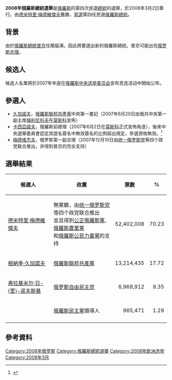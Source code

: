 {{Infobox Election
|election_name = 2008年俄羅斯總統選舉
|country = Russia
|type = presidential
|ongoing = no
|party = no
|previous_election = 2004年俄羅斯總統選舉
|previous_year = 2004年
|next_election = 2012年俄羅斯總統選舉
|next_year = 2012年
|election_date = 2008年3月2日
|image1 = [[File:Dmitry_Medvedev_official_portrait_(05).jpg|100px]]
|colour1 = 
|nominee1 = [[德米特里·阿纳托里耶维奇·梅德维杰夫|德米特里·梅德維傑夫]]
| party1 = 統一俄羅斯黨
| home_state1 = [[聖彼得堡|聖彼得堡]]
| popular_vote1 = 52,530,712
| percentage1 = 71.2%
|image2 = [[File:Gennady_Zyuganov_Cropped.png|107px]]
|colour2 = 
|nominee2 = [[根納季·安德烈耶維奇·久加諾夫|根納季·久加諾夫]]
| party2 = 俄羅斯共產黨
| home_state2 = [[奧廖爾州|奧廖爾州]]
| popular_vote2 = 13,243,550
| percentage2 = 18.0%
|image3 = [[File:Wladimir_Schirinowski_crooped.jpeg|110px]]
|colour3 = 
|nominee3 = [[弗拉基米尔·日里诺夫斯基|弗拉基米尔·日-{里}-诺夫斯基]]
| party3 = 俄羅斯自由民主黨
| home_state3 = [[阿拉木圖|阿拉木圖]] （今属[[哈萨克斯坦|哈萨克斯坦]]）
| popular_vote3 = 6,988,510
| percentage3 = 9.5%
| map_image     = 2008 Russian presidential election map.svg
| map_size      = 400px
| map_caption   = {{legend|#10549b|[[德米特里·梅德維傑夫|德米特里·梅德維傑夫]]勝出的選區}}
|title = 總統
|before_election = [[弗拉基米尔·弗拉基米罗维奇·普京|普京]]
|after_election = [[德米特里·阿纳托里耶维奇·梅德维杰夫|梅德維傑夫]]
}}
'''2008年俄羅斯總統選舉'''是[[俄羅斯|俄羅斯]]的第四次民選[[總統|總統]]的選舉，於2008年3月2日舉行。由[[德米特里·阿纳托里耶维奇·梅德维杰夫|德米特里·梅德維傑夫]]獲勝，[[德米特里·梅德韋傑夫的總統任期|當選]]第四任民選[[俄羅斯總統|俄羅斯總統]]。

== 背景 ==
由於[[俄羅斯總統|俄羅斯總統]][[普京|普京]]任期届满，因此將要選出新的俄羅斯總統。普京可能出任[[俄罗斯总理|俄罗斯总理]]。

== 候选人 ==
候选人名單將於2007年年底在[[俄羅斯中央选举委员会|俄羅斯中央选举委员会]]宣布竞选活动中開始公布。

== 參選人 ==
* [[根納季·安德烈耶維奇·久加諾夫|久加諾夫]]，[[俄羅斯聯邦共產黨|俄羅斯聯邦共產黨]]中央第一書記（2007年6月20日由俄共中央第一副主席[[梅利尼科夫|梅利尼科夫]]在[[莫斯科|莫斯科]]宣佈）
* [[米哈伊爾·卡西亞諾夫|卡西亞諾夫]]，俄羅斯前總理（2007年6月2日在[[莫斯科|莫斯科]]正式宣佈角逐），後來中央選舉委員會認定其提名簽名中無效簽名的比例超出規定，參選資格無效。<ref>{{cite web |url=http://news.bbc.co.uk/2/hi/europe/7211622.stm |title=Kasyanov barred from Russian poll |publisher=BBC News |date=2008-01-27 |accessdate=2011-02-19 |archive-date=2020-02-17 |archive-url=https://web.archive.org/web/20200217065746/http://news.bbc.co.uk/2/hi/europe/7211622.stm |dead-url=no }}</ref>
* [[德米特里·阿纳托里耶维奇·梅德维杰夫|梅德维杰夫]]，俄罗斯第一副总理（2007年12月10日由[[统一俄罗斯党|统一俄罗斯党]]等四个政党联合推出，并得到普京的完全支持）

== 選舉結果 ==
{| class=wikitable style="text-align:right"
|-
!候選人
!政黨
!票數
!%
|-
|align=left| [[德米特里·阿纳托里耶维奇·梅德维杰夫|德米特里·梅德維傑夫]]
|align=left|無黨籍，由[[统一俄罗斯党|统一俄罗斯党]]等四个政党联合推出<br /> 並且得到[[公正俄羅斯黨|公正俄羅斯黨]]、[[俄羅斯農業黨|俄羅斯農業黨]]<br />和[[俄羅斯公民力量黨|俄羅斯公民力量黨]]的支持 
| align="right" | 52,402,008
| align="right" | 70.23
|-
|align=left| [[根納季·安德烈耶維奇·久加諾夫|根納季·久加諾夫]]
|align=left|[[俄羅斯聯邦共產黨|俄羅斯聯邦共產黨]]
| align="right" | 13,214,435
| align="right" | 17.72
|-
|align=left| [[弗拉基米尔·日里诺夫斯基|弗拉基米尔·日-{里}-诺夫斯基]]
|align=left|[[俄罗斯自由民主党|俄罗斯自由民主党]]
| align="right" | 6,968,912
| align="right" | 9.35
|-
|align=left| {{link-en|安德烈·弗拉基米罗维奇·波格丹诺夫|Andrei Vladimirovich Bogdanov|安德烈·波格丹诺夫}}
|align=left| [[俄羅斯民主黨|俄羅斯民主黨]]領導人 
| align="right" | 965,471
| align="right" | 1.29
|-
|}

== 參考資料 ==
{{wikinews|俄罗斯各地的投票站依次开门}}
{{reflist}}

{{俄罗斯选举}}

[[Category:2008年俄罗斯|Category:2008年俄罗斯]]
[[Category:俄羅斯總統選舉|Category:俄羅斯總統選舉]]
[[Category:2008年欧洲选举|Category:2008年欧洲选举]]
[[Category:2008年3月|Category:2008年3月]]